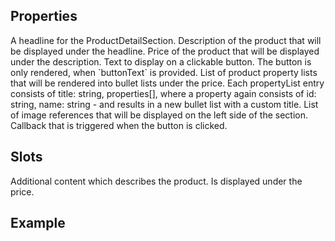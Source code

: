 
<Meta
  title="Product-detail Section"
  subtitle=""
/>

## Properties

<PropsTable>
  
  <PropsTableRow value="headline" type="string" required>
    A headline for the ProductDetailSection.
  </PropsTableRow>
  <PropsTableRow value="description" type="string" required>
  Description of the product that will be displayed under the headline.
  </PropsTableRow>
  <PropsTableRow value="price" type="string" required>
  Price of the product that will be displayed under the description.
  </PropsTableRow>
  <PropsTableRow value="buttonText" type="string">
    Text to display on a clickable button. The button is only rendered, when `buttonText` is provided.
  </PropsTableRow>
  <PropsTableRow value="propertyList" type="ProductProperty[]" required>
    List of product property lists that will be rendered into bullet lists under the price. Each propertyList entry consists of <span class="code">title: string, properties[]</span>, where a property again consists of <span class="code">id: string, name: string</span> - and results in a new bullet list with a custom title.
  </PropsTableRow>
  <PropsTableRow value="images" type="Image[]">
  List of image references that will be displayed on the left side of the section.
  </PropsTableRow>
  <PropsTableRow value="handleButtonClick" type="function">
  Callback that is triggered when the button is clicked.
  </PropsTableRow>
</PropsTable>

## Slots

<SlotsTable>
  <SlotsTableRow value="additionalContent" prop="none">
    Additional content which describes the product. Is displayed under the price.
  </SlotsTableRow>
</SlotsTable>

## Example

<ExampleLoader example="Sections/ProductDetailSection.tsx" />
